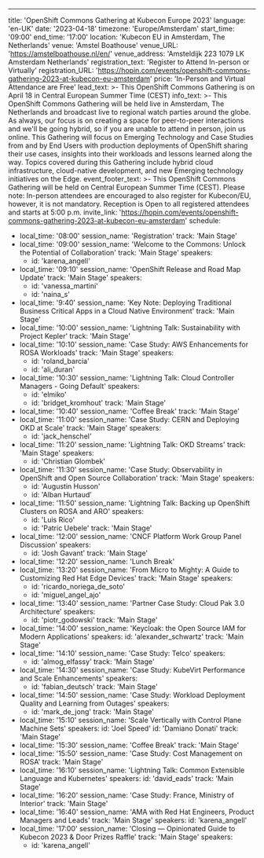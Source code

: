 ---
title: 'OpenShift Commons Gathering at Kubecon Europe 2023'
language: 'en-UK'
date: '2023-04-18'
timezone: 'Europe/Amsterdam'
start_time: '09:00'
end_time: '17:00'
location: 'Kubecon EU in Amsterdam, The Netherlands'
venue: 'Amstel Boathouse'
venue_URL: 'https://amstelboathouse.nl/en/'
venue_address: 'Amsteldijk 223 1079 LK Amsterdam Netherlands'
registration_text: 'Register to Attend In-person or Virtually'
registration_URL: 'https://hopin.com/events/openshift-commons-gathering-2023-at-kubecon-eu-amsterdam'
price: 'In-Person and Virtual Attendance are Free'
lead_text: >-
  This OpenShift Commons Gathering is on April 18 in Central European Summer Time (CEST)
info_text: >-
  This OpenShift Commons Gathering will be held live in Amsterdam, The Netherlands and broadcast live to regional watch parties around the globe. As always, our focus is on creating a space for peer-to-peer interactions and we'll be going hybrid, so if you are unable to attend in person, join us online. This Gathering will focus on Emerging Technology and Case Studies from and by End Users with production deployments of OpenShift sharing their use cases, insights into their workloads and  lessons learned along the way. Topics covered during this Gathering include hybrid cloud infrastructure, cloud-native development, and new Emerging technology initiatives on the Edge.
event_footer_text: >-
  This OpenShift Commons Gathering will be held on Central European Summer Time (CEST). Please note: In-person attendees are encouraged to also register for Kubecon/EU, however, it is not mandatory. Reception is Open to all registered attendees and starts at 5:00 p.m.
invite_link: 'https://hopin.com/events/openshift-commons-gathering-2023-at-kubecon-eu-amsterdam'
schedule:
  - local_time: '08:00'
    session_name: 'Registration'
    track: 'Main Stage'
  - local_time: '09:00'
    session_name: 'Welcome to the Commons: Unlock the Potential of Collaboration'
    track: 'Main Stage'
    speakers:
      - id: 'karena_angell'
  - local_time: '09:10'
    session_name: 'OpenShift Release and Road Map Update'
    track: 'Main Stage'
    speakers:
      - id: 'vanessa_martini'
      - id: 'naina_s'
  - local_time: '9:40'
    session_name: 'Key Note: Deploying Traditional Business Critical Apps in a Cloud Native Environment'
    track: 'Main Stage'
  - local_time: '10:00'
    session_name: 'Lightning Talk: Sustainability with Project Kepler'
    track: 'Main Stage'
  - local_time: '10:10'
    session_name: 'Case Study: AWS Enhancements for ROSA Workloads'
    track: 'Main Stage'
    speakers:
      - id: 'roland_barcia'
      - id: 'ali_duran'
  - local_time: '10:30'
    session_name: 'Lightning Talk: Cloud Controller Managers - Going Default'
    speakers:
      - id: 'elmiko'
      - id: 'bridget_kromhout'
    track: 'Main Stage'
  - local_time: '10:40'
    session_name: 'Coffee Break'
    track: 'Main Stage'
  - local_time: '11:00'
    session_name: 'Case Study: CERN and Deploying OKD at Scale'
    track: 'Main Stage'
    speakers:
      - id: 'jack_henschel'
  - local_time: '11:20'
    session_name: 'Lightning Talk: OKD Streams'
    track: 'Main Stage'
    speakers:
      - id: 'Christian Glombek'
  - local_time: '11:30'
    session_name: 'Case Study: Observability in OpenShift and Open Source Collaboration'
    track: 'Main Stage'
    speakers: 
      - id: 'Augustin Husson'
      - id: 'Alban Hurtaud'
  - local_time: '11:50'
    session_name: 'Lightning Talk: Backing up OpenShift Clusters on ROSA and ARO'
    speakers:
      - id: 'Luis Rico'
      - id: 'Patric Uebele'
    track: 'Main Stage'
  - local_time: '12:00'
    session_name: 'CNCF Platform Work Group Panel Discussion'
    speakers:
      - id: 'Josh Gavant'
    track: 'Main Stage'
  - local_time: '12:20'
    session_name: 'Lunch Break'
  - local_time: '13:20'
    session_name: 'From Micro to Mighty: A Guide to Customizing Red Hat Edge Devices'
    track: 'Main Stage'
    speakers:
      - id: 'ricardo_noriega_de_soto'
      - id: 'miguel_angel_ajo'
  - local_time: '13:40'
    session_name: 'Partner Case Study: Cloud Pak 3.0 Architecture'
    speakers:
      - id: 'piotr_godowski'
    track: 'Main Stage'
  - local_time: '14:00'
    session_name: 'Keycloak: the Open Source IAM for Modern Applications'
    speakers: 
      id: 'alexander_schwartz'
    track: 'Main Stage'
  - local_time: '14:10'
    session_name: 'Case Study: Telco'
    speakers:
      - id: 'almog_elfassy'
    track: 'Main Stage'
  - local_time: '14:30'
    session_name: 'Case Study: KubeVirt Performance and Scale Enhancements'
    speakers:
      - id: 'fabian_deutsch'
    track: 'Main Stage'
  - local_time: '14:50'
    session_name: 'Case Study: Workload Deployment Quality and Learning from Outages'
    speakers:
      - id: 'mark_de_jong'
    track: 'Main Stage'
  - local_time: '15:10'
    session_name: 'Scale Vertically with Control Plane Machine Sets'
    speakers:
      id: 'Joel Speed'
      id: 'Damiano Donati'
    track: 'Main Stage'
  - local_time: '15:30'
    session_name: 'Coffee Break'
    track: 'Main Stage'
  - local_time: '15:50'
    session_name: 'Case Study: Cost Management on ROSA'
    track: 'Main Stage'
  - local_time: '16:10'
    session_name: 'Lightning Talk: Common Extensible Language and Kubernetes'
    speakers:
      id: 'david_eads'
    track: 'Main Stage'
  - local_time: '16:20'
    session_name: 'Case Study: France, Ministry of Interior'
    track: 'Main Stage'
  - local_time: '16:40'
    session_name: 'AMA with Red Hat Engineers, Product Managers and Leads'
    track: 'Main Stage'
    speakers:
      id: 'karena_angell'
  - local_time: '17:00'
    session_name: 'Closing — Opinionated Guide to Kubecon 2023 & Door Prizes Raffle'
    track: 'Main Stage'
    speakers:
      - id: 'karena_angell'
